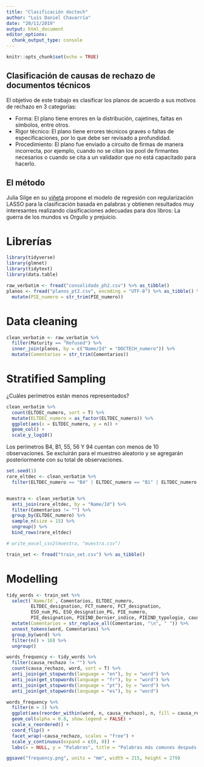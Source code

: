```yaml
---
title: "Clasificación doctech"
author: "Luis Daniel Chavarría"
date: "20/11/2019"
output: html_document
editor_options: 
  chunk_output_type: console
---
```


```r
knitr::opts_chunk$set(echo = TRUE)
```

## Clasificación de causas de rechazo de documentos técnicos

El objetivo de este trabajo es clasificar los planos de acuerdo a sus motivos de rechazo en 3 categorías: 

- Forma: El plano tiene errores en la distribución, cajetines, faltas en símbolos, entre otros.
- Rigor técnico: El plano tiene errores técnicos graves o faltas de especificaciones, por lo que debe ser revisado a profundidad.
- Procedimiento: El plano fue enviado a circuito de firmas de manera incorrecta, por ejemplo, cuando no se citan los pool de firmantes necesarios o cuando se cita a un validador que no está capacitado para hacerlo.

## El método

Julia Silge en su [viñeta](https://www.r-bloggers.com/text-classification-with-tidy-data-principles/) propone el modelo de regresión  con regularización LASSO para la clasificación basada en palabras y obtienen resultados muy interesantes realizando clasificaciones adecuadas para dos libros: La guerra de los mundos vs Orgullo y prejuicio.

# Librerías

```r
library(tidyverse)
library(glmnet)
library(tidytext)
library(data.table)

raw_verbatim <- fread("consolidado_ph2.csv") %>% as_tibble()
planos <- fread("planos_pt2.csv", encoding = "UTF-8") %>% as_tibble() %>% 
  mutate(PIE_numero = str_trim(PIE_numero))
```

# Data cleaning

```r
clean_verbatim <- raw_verbatim %>% 
  filter(Maturity == "Refused") %>% 
  inner_join(planos, by = c("Name/Id" = "DOCTECH_numero")) %>% 
  mutate(Comentarios = str_trim(Comentarios))
```

# Stratified Sampling

¿Cuáles perímetros están menos representados? 

```r
clean_verbatim %>% 
  count(ELTDEC_numero, sort = T) %>% 
  mutate(ELTDEC_numero = as_factor(ELTDEC_numero)) %>% 
  ggplot(aes(x = ELTDEC_numero, y = n)) +
  geom_col() +
  scale_y_log10()
```

Los perímetros B4, B1, 55, 56 Y 94 cuentan con menos de 10 observaciones. Se excluirán para el muestreo aleatorio y se agregarán posteriormente con su total de observaciones.

```r
set.seed(1)
rare_eltdec <- clean_verbatim %>% 
  filter(ELTDEC_numero == "B4" | ELTDEC_numero == "B1" | ELTDEC_numero == "55" | ELTDEC_numero == "56" | ELTDEC_numero == "94")


muestra <- clean_verbatim %>% 
  anti_join(rare_eltdec, by = "Name/Id") %>%
  filter(Comentarios != "") %>%
  group_by(ELTDEC_numero) %>% 
  sample_n(size = 15) %>%
  ungroup() %>% 
  bind_rows(rare_eltdec)

# write_excel_csv2(muestra, "muestra.csv")
```

```r
train_set <- fread("train_set.csv") %>% as_tibble()
```


# Modelling

```r
tidy_words <- train_set %>% 
  select(`Name/Id`, Comentarios, ELTDEC_numero, 
         ELTDEC_designation, FCT_numero, FCT_designation, 
         ESO_num_PG, ESO_designation_PG, PIE_numero, 
         PIE_designation, PIEIND_Dernier_indice, PIEIND_typologie, causa_rechazo) %>% 
  mutate(Comentarios = str_replace_all(Comentarios, "\n", " ")) %>% 
  unnest_tokens(word, Comentarios) %>%
  group_by(word) %>% 
  filter(n() > 10) %>% 
  ungroup()
```


```r
words_frequency <- tidy_words %>%
  filter(causa_rechazo != "") %>% 
  count(causa_rechazo, word, sort = T) %>% 
  anti_join(get_stopwords(language = "en"), by = "word") %>% 
  anti_join(get_stopwords(language = "fr"), by = "word") %>% 
  anti_join(get_stopwords(language = "pt"), by = "word") %>% 
  anti_join(get_stopwords(language = "es"), by = "word")

words_frequency %>%
  filter(n > 1) %>% 
  ggplot(aes(reorder_within(word, n, causa_rechazo), n, fill = causa_rechazo)) +
  geom_col(alpha = 0.8, show.legend = FALSE) +
  scale_x_reordered() +
  coord_flip() +
  facet_wrap(~causa_rechazo, scales = "free") + 
  scale_y_continuous(expand = c(0, 0)) +
  labs(x = NULL, y = "Palabras", title = "Palabras más comunes después de remover stop words")

ggsave("frequency.png", units = "mm", width = 215, height = 279)
```

